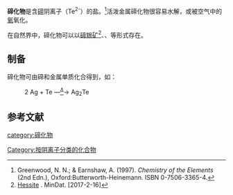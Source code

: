 {{Chembox
| Name = 碲化物
|ImageFile=Telluride ion.png
| Section1 = {{Chembox Identifiers
| ChemSpiderID = 19241429
| ChemSpiderID_Ref = {{chemspidercite|correct|chemspider}}
| SMILES = [Te--]
| StdInChI = 1S/Te/q-2
| StdInChI_Ref = {{stdinchicite|correct|chemspider}}
| StdInChIKey = XSOKHXFFCGXDJZ-UHFFFAOYSA-N
| StdInChIKey_Ref = {{stdinchicite|correct|chemspider}}
| CASNo = 22541-49-7
| CASNo_Ref = {{cascite|correct|CAS}}
}}
| Section2 = {{Chembox Properties
| Formula = Te<sup>2−</sup>
| MolarMass = 127.6
}}
| Section3 = {{Chembox Related
| OtherAnions = [[氧化物|氧化物]]<BR>[[硫化物|硫化物]]<BR>[[硒化物|硒化物]]
}}
}}

'''碲化物'''是含[[碲|碲]]阴离子（Te<sup>2-</sup>）的盐。<ref>Greenwood, N. N.; & Earnshaw, A. (1997). ''Chemistry of the Elements'' (2nd Edn.), Oxford:Butterworth-Heinemann. ISBN 0-7506-3365-4.</ref>活泼金属碲化物很容易水解，或被空气中的[[氧|氧]]氧化。

在自然界中，碲化物可以以[[碲银矿|碲银矿]]<ref>[https://www.mindat.org/min-1881.html Hessite] {{Wayback|url=https://www.mindat.org/min-1881.html |date=20170217063412 }}. MinDat. [2017-2-16]</ref>、{{link-en|碲汞矿|Coloradoite}}、{{link-en|碲金矿|Calaverite}}等形式存在。
==制备==
碲化物可由碲和金属单质化合得到，如：
: 2 Ag + Te —<u><sup>Δ</sup></u>→ Ag<sub>2</sub>Te
==参考文献==
{{reflist}}

{{碲化物}}
{{元素化合物专题}}

[[category:碲化物|category:碲化物]]
[[Category:按阴离子分类的化合物|Category:按阴离子分类的化合物]]